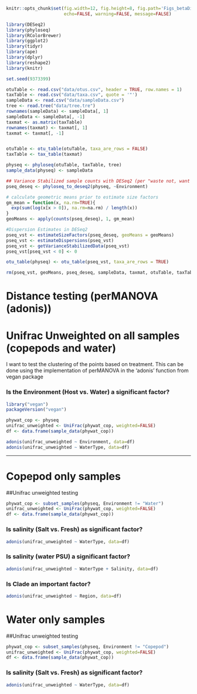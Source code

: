 ```r
knitr::opts_chunk$set(fig.width=12, fig.height=8, fig.path='Figs_betaDiv_relative/',
                      echo=FALSE, warning=FALSE, message=FALSE)
```

```r
library(DESeq2)
library(phyloseq)
library(RColorBrewer)
library(ggplot2)
library(tidyr)
library(ape)
library(dplyr)
library(reshape2)
library(knitr)

set.seed(9373399)

otuTable <- read.csv("data/otus.csv", header = TRUE, row.names = 1)
taxTable <- read.csv("data/taxa.csv", quote = '"')
sampleData <- read.csv("data/sampleData.csv")
tree <- read.tree("data/tree.tre")
rownames(sampleData) <- sampleData[, 1]
sampleData <- sampleData[, -1]
taxmat <- as.matrix(taxTable)
rownames(taxmat) <- taxmat[, 1]
taxmat <- taxmat[, -1]


otuTable <- otu_table(otuTable, taxa_are_rows = FALSE)
taxTable <- tax_table(taxmat)

physeq <- phyloseq(otuTable, taxTable, tree)
sample_data(physeq) <- sampleData

## Variance Stabilized sample counts with DESeq2 (per "waste not, want not" paper)
pseq_deseq <- phyloseq_to_deseq2(physeq, ~Environment)

# calculate geometric means prior to estimate size factors
gm_mean = function(x, na.rm=TRUE){
  exp(sum(log(x[x > 0]), na.rm=na.rm) / length(x))
}
geoMeans <- apply(counts(pseq_deseq), 1, gm_mean)

#Dispersion Estimates in DESeq2
pseq_vst <- estimateSizeFactors(pseq_deseq, geoMeans = geoMeans)
pseq_vst <- estimateDispersions(pseq_vst)
pseq_vst <- getVarianceStabilizedData(pseq_vst)
pseq_vst[pseq_vst < 0] <- 0

otu_table(physeq) <- otu_table(pseq_vst, taxa_are_rows = TRUE)

rm(pseq_vst, geoMeans, pseq_deseq, sampleData, taxmat, otuTable, taxTable, tree)
```

# Distance testing (perMANOVA (adonis))
# Unifrac Unweighted on all samples (copepods and water)

I want to test the clustering of the points based on treatment. This can be done using the implementation of perMANOVA in the 'adonis' function from vegan package

### Is the Environment (Host vs. Water) a significant factor?

```r
library("vegan")
packageVersion("vegan")

phywat_cop <- physeq
unifrac_unweighted <- UniFrac(phywat_cop, weighted=FALSE) 
df <- data.frame(sample_data(phywat_cop))

adonis(unifrac_unweighted ~ Environment, data=df)
adonis(unifrac_unweighted ~ WaterType, data=df)
```

---

# Copepod only samples
##Unifrac unweighted testing

```r
phywat_cop <- subset_samples(physeq, Environment != "Water")
unifrac_unweighted <- UniFrac(phywat_cop, weighted=FALSE)
df <- data.frame(sample_data(phywat_cop))
```

### Is salinity (Salt vs. Fresh) as significant factor?

```r
adonis(unifrac_unweighted ~ WaterType, data=df)
```

### Is salinity (water PSU) a significant factor?

```r
adonis(unifrac_unweighted ~ WaterType + Salinity, data=df)
```

### Is Clade an important factor?

```r
adonis(unifrac_unweighted ~ Region, data=df)
```

# Water only samples
##Unifrac unweighted testing

```r
phywat_cop <- subset_samples(physeq, Environment != "Copepod")
unifrac_unweighted <- UniFrac(phywat_cop, weighted=FALSE)
df <- data.frame(sample_data(phywat_cop))
```

### Is salinity (Salt vs. Fresh) as significant factor?

```r
adonis(unifrac_unweighted ~ WaterType, data=df)
```